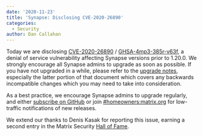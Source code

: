 ```yaml
---
date: '2020-11-23'
title: 'Synapse: Disclosing CVE-2020-26890'
categories:
  - Security
author: Dan Callahan
---
```


Today we are disclosing [CVE-2020-26890](https://cve.mitre.org/cgi-bin/cvename.cgi?name=CVE-2020-26890) / [GHSA-4mp3-385r-v63f](https://github.com/matrix-org/synapse/security/advisories/GHSA-4mp3-385r-v63f), a denial of service vulnerability affecting Synapse versions prior to 1.20.0. We strongly encourage all Synapse admins to upgrade as soon as possible. If you have not upgraded in a while, please refer to the [upgrade notes](https://github.com/matrix-org/synapse/blob/master/UPGRADE.rst), especially the latter portion of that document which covers any backwards incompatible changes which you may need to take into consideration.

As a best practice, we encourage Synapse admins to upgrade regularly, and either [subscribe on GitHub](https://github.com/matrix-org/synapse/releases/) or join [#homeowners:matrix.org](https://matrix.to/#/#homeowners:matrix.org) for low-traffic notifications of new releases.

We extend our thanks to Denis Kasak for reporting this issue, earning a second entry in the Matrix Security [Hall of Fame](/security-disclosure-policy).
